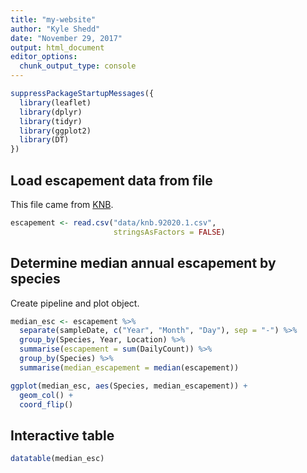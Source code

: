 ```yaml
---
title: "my-website"
author: "Kyle Shedd"
date: "November 29, 2017"
output: html_document
editor_options: 
  chunk_output_type: console
---
```


```r
suppressPackageStartupMessages({
  library(leaflet)
  library(dplyr)
  library(tidyr)
  library(ggplot2)
  library(DT)
})
```

## Load escapement data from file
This file came from [KNB](https://knb.ecoinformatics.org/knb/d1/mn/v2/object/knb.92020.1).
```r
escapement <- read.csv("data/knb.92020.1.csv", 
                       stringsAsFactors = FALSE)
```

## Determine median annual escapement by species
Create pipeline and plot object.
```r
median_esc <- escapement %>% 
  separate(sampleDate, c("Year", "Month", "Day"), sep = "-") %>% 
  group_by(Species, Year, Location) %>% 
  summarise(escapement = sum(DailyCount)) %>% 
  group_by(Species) %>% 
  summarise(median_escapement = median(escapement))

ggplot(median_esc, aes(Species, median_escapement)) +
  geom_col() +
  coord_flip()
```

## Interactive table
```r
datatable(median_esc)
```
